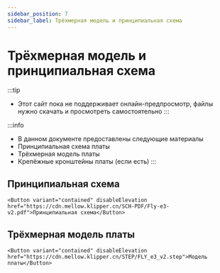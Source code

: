 ```yaml
---
sidebar_position: 7
sidebar_label: Трёхмерная модель и принципиальная схема
---
```



# Трёхмерная модель и принципиальная схема


:::tip
* Этот сайт пока не поддерживает онлайн-предпросмотр, файлы нужно скачать и просмотреть самостоятельно
:::

:::info
* В данном документе предоставлены следующие материалы
* Принципиальная схема платы
* Трёхмерная модель платы
* Крепёжные кронштейны платы (если есть)
:::

## Принципиальная схема

    <Button variant="contained" disableElevation href="https://cdn.mellow.klipper.cn/SCH-PDF/Fly-e3-v2.pdf">Принципиальная схема</Button>


## Трёхмерная модель платы

    <Button variant="contained" disableElevation href="https://cdn.mellow.klipper.cn/STEP/FLY_e3_v2.step">Модель платы</Button>


